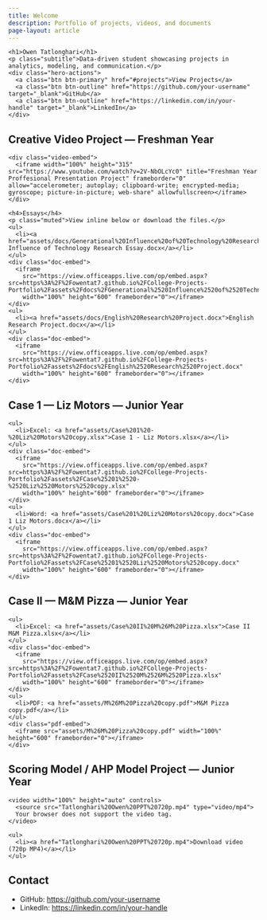 ```yaml
---
title: Welcome
description: Portfolio of projects, videos, and documents
page-layout: article
---
```


<div class="hero">
  <div class="hero-content">
    <h1>Owen Tatlonghari</h1>
    <p class="subtitle">Data-driven student showcasing projects in analytics, modeling, and communication.</p>
    <div class="hero-actions">
      <a class="btn btn-primary" href="#projects">View Projects</a>
      <a class="btn btn-outline" href="https://github.com/your-username" target="_blank">GitHub</a>
      <a class="btn btn-outline" href="https://linkedin.com/in/your-handle" target="_blank">LinkedIn</a>
    </div>
  </div>
</div>

## Creative Video Project — Freshman Year

<div class="project-card" id="projects">
  <div class="project-media">
    <div class="video-embed">
      <iframe width="100%" height="315" src="https://www.youtube.com/watch?v=2V-NbOLcYc0" title="Freshman Year Proffesional Presentation Project" frameborder="0" allow="accelerometer; autoplay; clipboard-write; encrypted-media; gyroscope; picture-in-picture; web-share" allowfullscreen></iframe>
    </div>
  </div>
  <div class="project-details">
    <h4>Essays</h4>
    <p class="muted">View inline below or download the files.</p>
    <ul>
      <li><a href="assets/docs/Generational%20Influence%20of%20Technology%20Research%20Essay.docx">Generational Influence of Technology Research Essay.docx</a></li>
    </ul>
    <div class="doc-embed">
      <iframe
        src="https://view.officeapps.live.com/op/embed.aspx?src=https%3A%2F%2Fowentat7.github.io%2FCollege-Projects-Portfolio%2Fassets%2Fdocs%2FGenerational%2520Influence%2520of%2520Technology%2520Research%2520Essay.docx"
        width="100%" height="600" frameborder="0"></iframe>
    </div>
    <ul>
      <li><a href="assets/docs/English%20Research%20Project.docx">English Research Project.docx</a></li>
    </ul>
    <div class="doc-embed">
      <iframe
        src="https://view.officeapps.live.com/op/embed.aspx?src=https%3A%2F%2Fowentat7.github.io%2FCollege-Projects-Portfolio%2Fassets%2Fdocs%2FEnglish%2520Research%2520Project.docx"
        width="100%" height="600" frameborder="0"></iframe>
    </div>
  </div>
</div>

## Case 1 — Liz Motors — Junior Year

<div class="project-card">
  <div class="project-details">
    <ul>
      <li>Excel: <a href="assets/Case%201%20-%20Liz%20Motors%20copy.xlsx">Case 1 - Liz Motors.xlsx</a></li>
    </ul>
    <div class="doc-embed">
      <iframe
        src="https://view.officeapps.live.com/op/embed.aspx?src=https%3A%2F%2Fowentat7.github.io%2FCollege-Projects-Portfolio%2Fassets%2FCase%25201%2520-%2520Liz%2520Motors%2520copy.xlsx"
        width="100%" height="600" frameborder="0"></iframe>
    </div>
    <ul>
      <li>Word: <a href="assets/Case%201%20Liz%20Motors%20copy.docx">Case 1 Liz Motors.docx</a></li>
    </ul>
    <div class="doc-embed">
      <iframe
        src="https://view.officeapps.live.com/op/embed.aspx?src=https%3A%2F%2Fowentat7.github.io%2FCollege-Projects-Portfolio%2Fassets%2FCase%25201%2520Liz%2520Motors%2520copy.docx"
        width="100%" height="600" frameborder="0"></iframe>
    </div>
  </div>
</div>

## Case II — M&M Pizza — Junior Year

<div class="project-card">
  <div class="project-details">
    <ul>
      <li>Excel: <a href="assets/Case%20II%20M%26M%20Pizza.xlsx">Case II M&M Pizza.xlsx</a></li>
    </ul>
    <div class="doc-embed">
      <iframe
        src="https://view.officeapps.live.com/op/embed.aspx?src=https%3A%2F%2Fowentat7.github.io%2FCollege-Projects-Portfolio%2Fassets%2FCase%2520II%2520M%2526M%2520Pizza.xlsx"
        width="100%" height="600" frameborder="0"></iframe>
    </div>
    <ul>
      <li>PDF: <a href="assets/M%26M%20Pizza%20copy.pdf">M&M Pizza copy.pdf</a></li>
    </ul>
    <div class="pdf-embed">
      <iframe src="assets/M%26M%20Pizza%20copy.pdf" width="100%" height="600" frameborder="0"></iframe>
    </div>
  </div>
</div>

## Scoring Model / AHP Model Project — Junior Year

<div class="project-card">
  <div class="project-media">
    <video width="100%" height="auto" controls>
      <source src="Tatlonghari%20Owen%20PPT%20720p.mp4" type="video/mp4">
      Your browser does not support the video tag.
    </video>
  </div>
  <div class="project-details">
    <ul>
      <li><a href="Tatlonghari%20Owen%20PPT%20720p.mp4">Download video (720p MP4)</a></li>
    </ul>
  </div>
</div>

## Contact

- GitHub: <https://github.com/your-username>
- LinkedIn: <https://linkedin.com/in/your-handle>
